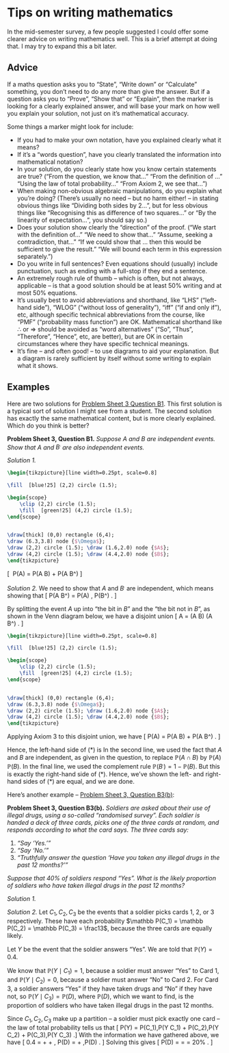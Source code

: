 # Tips on writing mathematics  {.unnumbered #writing}

::: {.mysummary}
In the mid-semester survey, a few people suggested I could offer some clearer advice on writing mathematics well. This is a brief attempt at doing that. I may try to expand this a bit later.
:::

## Advice {.unnumbered #advice}

If a maths question asks you to "State", "Write down" or "Calculate" something, you don't need to do any more than give the answer. But if a question asks you to "Prove", "Show that" or "Explain", then the marker is looking for a clearly explained answer, and will base your mark on how well you explain your solution, not just on it's mathematical accuracy.

Some things a marker might look for include:

* If you had to make your own notation, have you explained clearly what it means?
* If it's a "words question", have you clearly translated the information into mathematical notation?
* In your solution, do you clearly state how you know certain statements are true? ("From the question, we know that..." "From the definition of ..." "Using the law of total probability..." "From Axiom 2, we see that...")
* When making non-obvious algebraic manipulations, do you explain what you're doing? (There's usually no need -- but no harm either! -- in stating obvious things like "Dividing both sides by 2...", but for less obvious things like "Recognising this as difference of two squares..." or "By the linearity of expectation...", you should say so.)
* Does your solution show clearly the "direction" of the proof. ("We start with the definition of..." "We need to show that..." "Assume, seeking a contradiction, that..." "If we could show that ... then this would be sufficient to give the result." "We will bound each term in this expression separately.")
* Do you write in full sentences? Even equations should (usually) include punctuation, such as ending with a full-stop if they end a sentence.
* An extremely rough rule of thumb -- which is often, but not always, applicable -- is that a good solution should be at least 50% writing and at most 50% equations.
* It's usually best to avoid abbreviations and shorthand, like "LHS" ("left-hand side"), "WLOG" ("without loss of generality"), "iff" ("if and only if"), etc, although specific technical abbreviations from the course, like "PMF" ("probability mass function") are OK. Mathematical shorthand like $\therefore$ or $\Rightarrow$ should be avoided as "word alternatives" ("So", "Thus", "Therefore", "Hence", etc, are better), but are OK in certain circumstances where they have specific technical meanings.
* It's fine -- and often good! -- to use diagrams to aid your explanation. But a diagram is rarely sufficient by itself without some writing to explain what it shows.

## Examples  {.unnumbered #writing-ex}

Here are two solutions for [Problem Sheet 3 Question B1](#P3-long). This first solution is a typical sort of solution I might see from a student. The second solution has exactly the same mathematical content, but is more clearly explained. Which do you think is better?

::: {.thpart}
**Problem Sheet 3, Question B1.** *Suppose $A$ and $B$ are independent events. Show that $A$ and $B^\comp$ are also independent events.*
:::

::: {.thpart}
*Solution 1.* 

```tikz
\begin{tikzpicture}[line width=0.25pt, scale=0.8]

\fill  [blue!25] (2,2) circle (1.5); 

\begin{scope} 
	\clip (2,2) circle (1.5);
	\fill  [green!25] (4,2) circle (1.5); 
\end{scope}


\draw[thick] (0,0) rectangle (6,4);
\draw (6.3,3.8) node {$\Omega$};
\draw (2,2) circle (1.5); \draw (1.6,2.0) node {$A$};
\draw (4,2) circle (1.5); \draw (4.4,2.0) node {$B$};
\end{tikzpicture}
```

\[ \therefore \ \qquad \mathbb P(A) = \mathbb P(A \cap B) + \mathbb P(A \cap B^\comp)  \]

\begin{align*}
\Rightarrow \qquad \mathbb P(A \cap B^\comp)
&= \mathbb P(A) - \mathbb P(A \cap B) \\
&= \mathbb P(A) - \mathbb P(A)\,\mathbb P(B) \\
&= \mathbb P(A) \big(1 - \mathbb P(B)\big) \\
&= \mathbb P(A) \, \mathbb P(B^\comp) 
\end{align*}
:::

::: {.thpart}
*Solution 2.* 
We need to show that $A$ and $B^\comp$ are independent, which means showing that
\[ \mathbb P(A \cap B^\comp) = \mathbb P(A) \, \mathbb P(B^\comp) . \tag{$*$} \]

By splitting the event $A$ up into "the bit in $B$" and the "the bit not in $B$", as shown in the Venn diagram below, we have a disjoint union
\[ A = (A \cap B) \cup (A \cap B^\comp) . \]

```tikz
\begin{tikzpicture}[line width=0.25pt, scale=0.8]

\fill  [blue!25] (2,2) circle (1.5); 

\begin{scope} 
	\clip (2,2) circle (1.5);
	\fill  [green!25] (4,2) circle (1.5); 
\end{scope}


\draw[thick] (0,0) rectangle (6,4);
\draw (6.3,3.8) node {$\Omega$};
\draw (2,2) circle (1.5); \draw (1.6,2.0) node {$A$};
\draw (4,2) circle (1.5); \draw (4.4,2.0) node {$B$};
\end{tikzpicture}
```

Applying Axiom 3 to this disjoint union, we have
\[ \mathbb P(A) = \mathbb P(A \cap B) + \mathbb P(A \cap B^\comp) . \]

Hence, the left-hand side of $(*)$ is
\begin{align*}
\mathbb P(A \cap B^\comp)
&= \mathbb P(A) - \mathbb P(A \cap B) \\
&= \mathbb P(A) - \mathbb P(A)\,\mathbb P(B) \\
&= \mathbb P(A) \big(1 - \mathbb P(B)\big) \\
&= \mathbb P(A) \, \mathbb P(B^\comp) .
\end{align*}
In the second line, we used the fact that $A$ and $B$ are independent, as given in the question, to replace $\mathbb P(A \cap B)$ by $\mathbb P(A)\,\mathbb P(B)$. In the final line, we used the complement rule $\mathbb P(B^\comp) = 1 - \mathbb P(B)$. But this is exactly the right-hand side of $(*)$.
Hence, we've shown the left- and right-hand sides of $(*)$ are equal, and we are done.
:::

Here's another example -- [Problem Sheet 3, Question B3(b)](#P3-long):

::: {.thpart}
**Problem Sheet 3, Question B3(b).** *Soldiers are asked about their use of illegal drugs, using a so-called "randomised survey". Each soldier is handed a deck of three cards, picks one of the three cards at random, and responds according to what the card says. The three cards say:*

1. *"Say 'Yes.'"*
2. *"Say 'No.'"*
3. *"Truthfully answer the question 'Have you taken any illegal drugs in the past 12 months?'"*

*Suppose that 40% of soldiers respond "Yes". What is the likely proportion of soldiers who have taken illegal drugs in the past 12 months?*
:::

::: {.thpart}
*Solution 1.*

\begin{align*} \mathbb P(\text{Yes}) &= \mathbb P(C_1)\,\mathbb P(\text{Yes} \mid C_1) + \mathbb P(C_2)\,\mathbb P(\text{Yes} \mid C_2) + 
\mathbb P(C_3)\,\mathbb P(\text{Yes} \mid C_3) \\
\Rightarrow \qquad\qquad\  \, 0.4 &= \tfrac13 \times 1 + \tfrac13 \times 0 + \tfrac13 \, \mathbb P(\text{Drugs}) \\
&=\tfrac13 + \tfrac13 \,\mathbb P(\text{Drugs})  \\
\Rightarrow \qquad \mathbb P(\text{Drugs}) &= \frac{0.4 - \frac13}{\frac13} = 20\%
\end{align*}
:::


::: {.thpart}
*Solution 2.*
Let $C_1, C_2, C_3$ be the events that a soldier picks cards 1, 2, or 3 respectively. These have each probability $\mathbb P(C_1) = \mathbb P(C_2) = \mathbb P(C_3) = \frac13$, because the three cards are equally likely.

Let $Y$ be the event that the soldier answers "Yes". We are told that $\mathbb P(Y) = 0.4$.

We know that $\mathbb P(Y \mid C_1) = 1$, because a soldier must answer "Yes" to Card 1, and $\mathbb P(Y \mid C_2) = 0$, because a soldier must answer "No" to Card 2. For Card 3, a soldier answers "Yes" if they have taken drugs and "No" if they have not, so $\mathbb P(Y \mid C_3) = \mathbb P(D)$, where $\mathbb P(D)$, which we want to find, is the proportion of soldiers who have taken illegal drugs in the past 12 months. 

Since $C_1, C_2, C_3$ make up a partition -- a soldier must pick exactly one card -- the law of total probability tells us that
\[ \mathbb P(Y) = \mathbb P(C_1)\,\mathbb P(Y \mid C_1) + \mathbb P(C_2)\,\mathbb P(Y \mid C_2) + 
\mathbb P(C_3)\,\mathbb P(Y \mid C_3) .\]
With the information we have gathered above, we have
\[ 0.4 = \tfrac13 \times 1 + \tfrac13 \times 0 + \tfrac13 \, \mathbb P(D) = \tfrac13 + \tfrac13 \,\mathbb P(D)  . \]
Solving this gives 
\[ \mathbb P(D) = \frac{0.4 - \frac13}{\frac13} = \frac15 = 20\% . \]
:::


